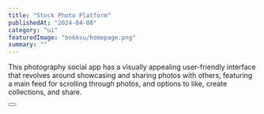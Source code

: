 ---
title: "Stock Photo Platform"
publishedAt: "2024-04-08"
category: "ui"
featuredImage: "bokksu/homepage.png"
summary: ""
---

This photography social app has a visually appealing user-friendly interface that revolves around showcasing and sharing photos with others, featuring a main feed for scrolling through photos, and options to like, create collections, and share.

<div>
  <Button
    href="https://xd.adobe.com/view/b2066536-f507-4caa-a333-6350631b2a32-e755/grid/"
    title="View project"
    className="mt-4 mb-12"
  />
</div>

